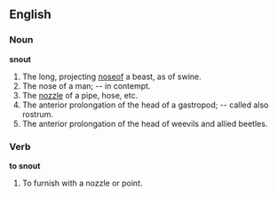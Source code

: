 ==English==
===Noun===
'''snout'''

#The long, projecting [[nose ]]of a beast, as of swine.
#The nose of a man; -- in contempt.
#The [[nozzle]] of a pipe, hose, etc.
#The anterior prolongation of the head of a gastropod; -- called also rostrum.
#The anterior prolongation of the head of weevils and allied beetles.

===Verb===
'''to snout'''

#To furnish with a nozzle or point.